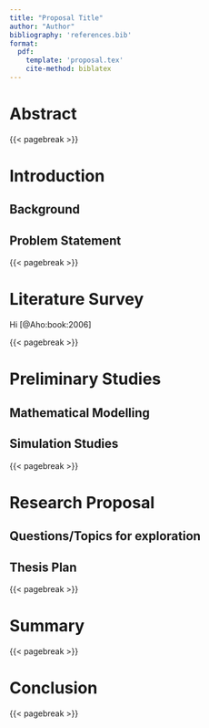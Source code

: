 ```yaml
---
title: "Proposal Title"
author: "Author"
bibliography: 'references.bib'
format:
  pdf:
    template: 'proposal.tex'
    cite-method: biblatex
---
```


# Abstract {.unnumbered}

{{< pagebreak >}}

# Introduction {.unnumbered}

## Background


## Problem Statement

{{< pagebreak >}}

# Literature Survey {.unnumbered}

Hi [@Aho:book:2006]

{{< pagebreak >}}

# Preliminary Studies {.unnumbered}

## Mathematical Modelling

## Simulation Studies

{{< pagebreak >}}

# Research Proposal {.unnumbered}

## Questions/Topics for exploration

## Thesis Plan

{{< pagebreak >}}

# Summary {.unnumbered}

{{< pagebreak >}}

# Conclusion {.unnumbered}

{{< pagebreak >}}



